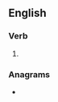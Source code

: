 ==English==

===Verb===
{{head|en|present participle}}

# {{present participle of|tonsure|lang=en|nocat=1}}

===Anagrams===
* {{anagrams|en|a=ginnorstu|unsorting}}